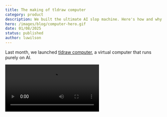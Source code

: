 ```yaml
---
title: The making of tldraw computer
category: product
description: We built the ultimate AI slop machine. Here's how and why we did it.
hero: /images/blog/computer-hero.gif
date: 01/08/2025
status: published
author: luwilson
---
```


Last month, we launched [tldraw computer](https://tldraw.computer), a virtual computer that runs purely on AI.

<Video autoplay src="/images/blog/factorio.mp4" />

{/* Imagine a computer that doesn't run on code. */}

{/* Could we take away everything a computer actually needs, and replace it with AI? Why would we do that? Why would we do something as ridiculous as that? And why? */}

{/* Well... here's the story. */}

## The draw of multi-step

In the year 2025, most AI tools use "multi-step prompting" or "prompt chaining" under the hood. In reality, this means that: Any time a user makes a query, more than one request is actually sent to the AI model, usually as part of a longer sequence.

AI apps are no longer as simple as "send request, receive response".

## How I thought computers worked

## Graph hell

## The prompt inside the prompt
